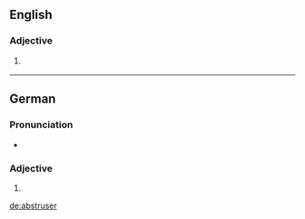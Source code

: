 ==English==

===Adjective===
{{head|en}}

# {{context|rare|lang=en}} {{en-comparative of|abstruse}}

----

==German==

===Pronunciation===
* {{audio|De-abstruser.ogg|Audio|lang=de}}

===Adjective===
{{head|de|adjective form}}

# {{inflected form of|abstrus|lang=de}}

[[de:abstruser]]